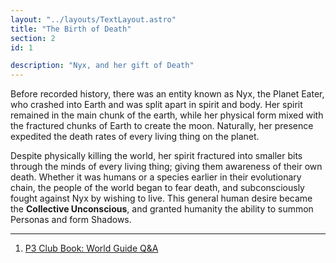 ```yaml
---
layout: "../layouts/TextLayout.astro"
title: "The Birth of Death"
section: 2
id: 1

description: "Nyx, and her gift of Death"
---
```

Before recorded history, there was an entity known as Nyx, the Planet Eater, who crashed into Earth and was split apart in spirit and body. Her spirit remained in the main chunk of the earth, while her physical form mixed with the fractured chunks of Earth to create the moon. Naturally, her presence expedited the death rates of every living thing on the planet.

Despite physically killing the world, her spirit fractured into smaller bits through the minds of every living thing; giving them awareness of their own death. Whether it was humans or a species earlier in their evolutionary chain, the people of the world began to fear death, and subconsciously fought against Nyx by wishing to live. This general human desire became the **Collective Unconscious**, and granted humanity the ability to summon Personas and form Shadows.

---
1. <a href="./transcripts/p3-club-world-guide">P3 Club Book: World Guide Q&A</a>